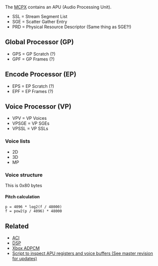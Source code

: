 The [[MCPX]] contains an APU (Audio Processing Unit).

* SSL = Stream Segment List
* SGE = Scatter Gather Entry
* PRD = Physical Resource Descriptor (Same thing as SGE?!)

== Global Processor (GP) ==

* GPS = GP Scratch (?)
* GPF = GP Frames (?)

== Encode Processor (EP) ==

* EPS = EP Scratch (?)
* EPF = EP Frames (?)

== Voice Processor (VP) ==

* VPV = VP Voices
* VPSGE = VP SGEs
* VPSSL = VP SSLs

=== Voice lists ===

* 2D
* 3D
* MP

=== Voice structure ===

This is 0x80 bytes

==== Pitch calculation ====

<pre>
p = 4096 * log2(f / 48000)
f = pow2(p / 4096) * 48000
</pre>

== Related ==

* [[ACI]]
* [[DSP]]
* [[Xbox ADPCM]]
* [https://github.com/JayFoxRox/xbox-tools/blob/5e114f24e4a83bd626f31674e024f439f3709d19/python-scripts/dsp.py Script to inspect APU registers and voice buffers (See master revision for updates)]
